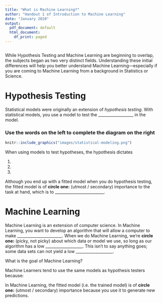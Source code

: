 ```yaml
---
title: "What is Machine Learning?"
author: "Handout 1 of Introduction to Machine Learning"
date: "January 2020"
output:
  pdf_document: default
  html_document:
    df_print: paged
---
```


```r

```

While Hypothesis Testing and Machine Learning are beginning to overlap, the subjects began as two very distinct fields. Understanding these initial differences will help you better understand Machine Learning—especially if you are coming to Machine Learning from a background in Statistics or Science.

# Hypothesis Testing

Statistical models were originally an extension of _hypothesis testing_. With statistical models, you use a model to test the __________________ in the model.

### Use the words on the left to complete the diagram on the right


```r
knitr::include_graphics("images/statistical-modeling.png")
```


When using models to test hypotheses, the hypothesis dictates

1. 
2. 
3. 

\bigskip

Although you end up with a fitted model when you do hypothesis testing, the fitted model is of  **circle one:** (utmost / secondary) importance to the task at hand, which is to _________________________.



# Machine Learning

Machine Learning is an extension of computer science. In Machine Learning, you want to develop an algorithm that will allow a computer to make _______________________. When we do Machine Learning, we're **circle one:** (picky, not picky) about which data or model we use, so long as our algorithm has a low ___________________. This isn't to say anything goes; some data sets can not yield a low ___________________.

\bigskip
\bigskip

What is the goal of Machine Learning?

\bigskip
\bigskip
\bigskip
\bigskip
\bigskip

Machine Learners tend to use the same models as hypothesis testers because:

\bigskip
\bigskip
\bigskip
\bigskip
\bigskip

In Machine Learning, the fitted model (i.e. the trained model) is of **circle one:** (utmost / secondary) importance because you use it to generate new predictions.
